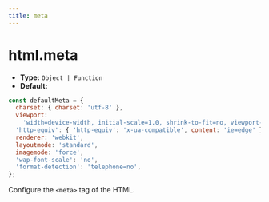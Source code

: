 ```yaml
---
title: meta
---
```


# html.meta

- **Type:** `Object | Function`
- **Default:**

```js
const defaultMeta = {
  charset: { charset: 'utf-8' },
  viewport:
    'width=device-width, initial-scale=1.0, shrink-to-fit=no, viewport-fit=cover, minimum-scale=1.0, maximum-scale=1.0, user-scalable=no',
  'http-equiv': { 'http-equiv': 'x-ua-compatible', content: 'ie=edge' },
  renderer: 'webkit',
  layoutmode: 'standard',
  imagemode: 'force',
  'wap-font-scale': 'no',
  'format-detection': 'telephone=no',
};
```

Configure the `<meta>` tag of the HTML.


<RsbuildConfig configName="html.meta" />
